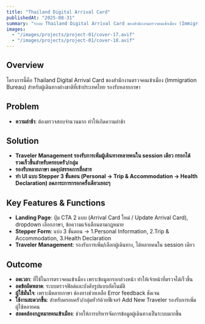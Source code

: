 ```yaml
---
title: "Thailand Digital Arrival Card"
publishedAt: "2025-08-31"
summary: "ระบบ Thailand Digital Arrival Card ของสำนักงานตรวจคนเข้าเมือง (Immigration Bureau) สำหรับผู้เดินทางต่างชาติที่เข้าประเทศไทย"
images:
  - "/images/projects/project-01/cover-17.avif"
  - "/images/projects/project-01/cover-18.avif"
---
```


## Overview
โครงการนี้คือ Thailand Digital Arrival Card ของสำนักงานตรวจคนเข้าเมือง (Immigration Bureau) สำหรับผู้เดินทางต่างชาติที่เข้าประเทศไทย รองรับหลายภาษา

## Problem
- **ความล่าช้า**: ต้องตรวจสอบจำนวนมาก ทำให้เกิดความล่าช้า

## Solution
- **Traveler Management รองรับการเพิ่มผู้เดินทางหลายคนใน session เดียว กรอกได้รวดเร็วขึ้นสำหรับครอบครัว/กลุ่ม**
- **รองรับหลายภาษา ลดอุปสรรคการสื่อสาร**
- **ทำ UI แบบ Stepper 3 ขั้นตอน (Personal → Trip & Accommodation → Health Declaration) ลดภาระการกรอกครั้งเดียวเยอะๆ**

## Key Features & Functions
- **Landing Page**: ปุ่ม CTA 2 แบบ (Arrival Card ใหม่ / Update Arrival Card), dropdown เลือกภาษา, ข้อความแจ้งเตือนตามกฎหมาย
- **Stepper Form**: แบ่ง 3 ขั้นตอน → 1.Personal Information, 2.Trip & Accommodation, 3.Health Declaration
- **Traveler Management**: รองรับการเพิ่ม/เลือกผู้เดินทาง, ได้หลายคนใน session เดียว

## Outcome
- **ลดเวลา**: ที่ใช้ในการตรวจคนเข้าเมือง เพราะข้อมูลกรอกล่วงหน้า ทำให้เจ้าหน้าที่ตรวจได้เร็วขึ้น
- **ลดข้อผิดพลาด**: ระบบตรวจฟิลด์และบังคับรูปแบบอัตโนมัติ
- **ผู้ใช้มั่นใจ**: เพราะมีหลายภาษา ช่องทางช่วยเหลือ Error feedback ชัดเจน
- **ใช้งานสะดวกขึ้น**: สำหรับครอบครัว/กลุ่มทัวร์ด้วยฟีเจอร์ Add New Traveler รองรับการเพิ่มผู้ใช้หลายคน
- **สอดคล้องกฎหมายคนเข้าเมือง**: ช่วยให้การบริหารจัดการข้อมูลผู้เดินทางเป็นระบบมากขึ้น

